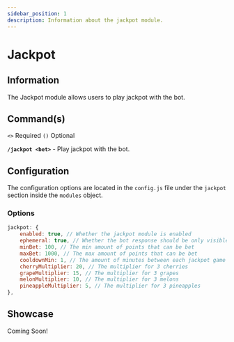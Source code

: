 ```yaml
---
sidebar_position: 1
description: Information about the jackpot module.
---
```



# Jackpot

## Information

The Jackpot module allows users to play jackpot with the bot.

## Command(s)

`<>` Required `()` Optional

**`/jackpot <bet>`** - Play jackpot with the bot.

## Configuration

The configuration options are located in the `config.js` file under the `jackpot` section inside the `modules` object.

### Options

```js title="config.js → modules → jackpot"
jackpot: {
	enabled: true, // Whether the jackpot module is enabled
	ephemeral: true, // Whether the bot response should be only visible to the user
	minBet: 100, // The min amount of points that can be bet
	maxBet: 1000, // The max amount of points that can be bet
	cooldownMin: 1, // The amount of minutes between each jackpot game
	cherryMultiplier: 20, // The multiplier for 3 cherries
	grapeMultiplier: 15, // The multiplier for 3 grapes
	melonMultiplier: 10, // The multiplier for 3 melons
	pineappleMultiplier: 5, // The multiplier for 3 pineapples
},
```

## Showcase

Coming Soon!
